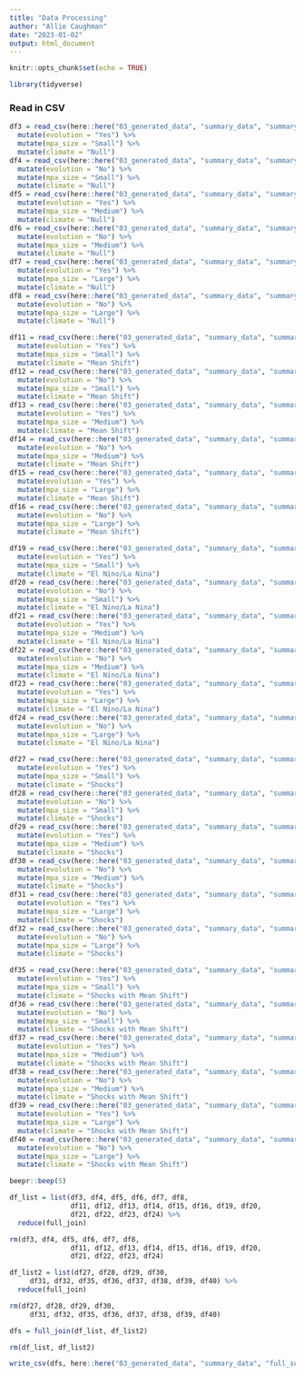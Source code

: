 ```yaml
---
title: "Data Processing"
author: "Allie Caughman"
date: "2023-01-02"
output: html_document
---
```


```r
knitr::opts_chunk$set(echo = TRUE)

library(tidyverse)
```

### Read in CSV

```r
df3 = read_csv(here::here("03_generated_data", "summary_data", "summary_m3.csv")) %>%
  mutate(evolution = "Yes") %>% 
  mutate(mpa_size = "Small") %>% 
  mutate(climate = "Null")
df4 = read_csv(here::here("03_generated_data", "summary_data", "summary_m4.csv")) %>%
  mutate(evolution = "No") %>% 
  mutate(mpa_size = "Small") %>% 
  mutate(climate = "Null")
df5 = read_csv(here::here("03_generated_data", "summary_data", "summary_m5.csv")) %>%
  mutate(evolution = "Yes") %>% 
  mutate(mpa_size = "Medium") %>% 
  mutate(climate = "Null")
df6 = read_csv(here::here("03_generated_data", "summary_data", "summary_m6.csv")) %>%
  mutate(evolution = "No") %>% 
  mutate(mpa_size = "Medium") %>% 
  mutate(climate = "Null")
df7 = read_csv(here::here("03_generated_data", "summary_data", "summary_m7.csv")) %>%
  mutate(evolution = "Yes") %>% 
  mutate(mpa_size = "Large") %>% 
  mutate(climate = "Null")
df8 = read_csv(here::here("03_generated_data", "summary_data", "summary_m8.csv")) %>%
  mutate(evolution = "No") %>% 
  mutate(mpa_size = "Large") %>% 
  mutate(climate = "Null")

df11 = read_csv(here::here("03_generated_data", "summary_data", "summary_m11.csv")) %>%
  mutate(evolution = "Yes") %>% 
  mutate(mpa_size = "Small") %>% 
  mutate(climate = "Mean Shift")
df12 = read_csv(here::here("03_generated_data", "summary_data", "summary_m12.csv")) %>%
  mutate(evolution = "No") %>% 
  mutate(mpa_size = "Small") %>% 
  mutate(climate = "Mean Shift")
df13 = read_csv(here::here("03_generated_data", "summary_data", "summary_m13.csv")) %>%
  mutate(evolution = "Yes") %>% 
  mutate(mpa_size = "Medium") %>% 
  mutate(climate = "Mean Shift")
df14 = read_csv(here::here("03_generated_data", "summary_data", "summary_m14.csv")) %>%
  mutate(evolution = "No") %>% 
  mutate(mpa_size = "Medium") %>% 
  mutate(climate = "Mean Shift")
df15 = read_csv(here::here("03_generated_data", "summary_data", "summary_m15.csv")) %>%
  mutate(evolution = "Yes") %>% 
  mutate(mpa_size = "Large") %>% 
  mutate(climate = "Mean Shift")
df16 = read_csv(here::here("03_generated_data", "summary_data", "summary_m16.csv")) %>%
  mutate(evolution = "No") %>% 
  mutate(mpa_size = "Large") %>% 
  mutate(climate = "Mean Shift")

df19 = read_csv(here::here("03_generated_data", "summary_data", "summary_m19.csv")) %>%
  mutate(evolution = "Yes") %>% 
  mutate(mpa_size = "Small") %>% 
  mutate(climate = "El Nino/La Nina")
df20 = read_csv(here::here("03_generated_data", "summary_data", "summary_m20.csv")) %>%
  mutate(evolution = "No") %>% 
  mutate(mpa_size = "Small") %>% 
  mutate(climate = "El Nino/La Nina")
df21 = read_csv(here::here("03_generated_data", "summary_data", "summary_m21.csv")) %>%
  mutate(evolution = "Yes") %>% 
  mutate(mpa_size = "Medium") %>% 
  mutate(climate = "El Nino/La Nina")
df22 = read_csv(here::here("03_generated_data", "summary_data", "summary_m22.csv")) %>%
  mutate(evolution = "No") %>% 
  mutate(mpa_size = "Medium") %>% 
  mutate(climate = "El Nino/La Nina")
df23 = read_csv(here::here("03_generated_data", "summary_data", "summary_m23.csv")) %>%
  mutate(evolution = "Yes") %>% 
  mutate(mpa_size = "Large") %>% 
  mutate(climate = "El Nino/La Nina")
df24 = read_csv(here::here("03_generated_data", "summary_data", "summary_m24.csv")) %>%
  mutate(evolution = "No") %>% 
  mutate(mpa_size = "Large") %>% 
  mutate(climate = "El Nino/La Nina")

df27 = read_csv(here::here("03_generated_data", "summary_data", "summary_m27.csv")) %>%
  mutate(evolution = "Yes") %>% 
  mutate(mpa_size = "Small") %>% 
  mutate(climate = "Shocks")
df28 = read_csv(here::here("03_generated_data", "summary_data", "summary_m28.csv")) %>%
  mutate(evolution = "No") %>% 
  mutate(mpa_size = "Small") %>% 
  mutate(climate = "Shocks")
df29 = read_csv(here::here("03_generated_data", "summary_data", "summary_m29.csv")) %>%
  mutate(evolution = "Yes") %>% 
  mutate(mpa_size = "Medium") %>% 
  mutate(climate = "Shocks")
df30 = read_csv(here::here("03_generated_data", "summary_data", "summary_m30.csv")) %>%
  mutate(evolution = "No") %>% 
  mutate(mpa_size = "Medium") %>% 
  mutate(climate = "Shocks")
df31 = read_csv(here::here("03_generated_data", "summary_data", "summary_m31.csv")) %>%
  mutate(evolution = "Yes") %>% 
  mutate(mpa_size = "Large") %>% 
  mutate(climate = "Shocks")
df32 = read_csv(here::here("03_generated_data", "summary_data", "summary_m32.csv")) %>%
  mutate(evolution = "No") %>% 
  mutate(mpa_size = "Large") %>% 
  mutate(climate = "Shocks")

df35 = read_csv(here::here("03_generated_data", "summary_data", "summary_m35.csv")) %>%
  mutate(evolution = "Yes") %>% 
  mutate(mpa_size = "Small") %>% 
  mutate(climate = "Shocks with Mean Shift")
df36 = read_csv(here::here("03_generated_data", "summary_data", "summary_m36.csv")) %>%
  mutate(evolution = "No") %>% 
  mutate(mpa_size = "Small") %>% 
  mutate(climate = "Shocks with Mean Shift")
df37 = read_csv(here::here("03_generated_data", "summary_data", "summary_m37.csv")) %>%
  mutate(evolution = "Yes") %>% 
  mutate(mpa_size = "Medium") %>% 
  mutate(climate = "Shocks with Mean Shift")
df38 = read_csv(here::here("03_generated_data", "summary_data", "summary_m38.csv")) %>%
  mutate(evolution = "No") %>% 
  mutate(mpa_size = "Medium") %>% 
  mutate(climate = "Shocks with Mean Shift")
df39 = read_csv(here::here("03_generated_data", "summary_data", "summary_m39.csv")) %>%
  mutate(evolution = "Yes") %>% 
  mutate(mpa_size = "Large") %>% 
  mutate(climate = "Shocks with Mean Shift")
df40 = read_csv(here::here("03_generated_data", "summary_data", "summary_m40.csv")) %>%
  mutate(evolution = "No") %>% 
  mutate(mpa_size = "Large") %>% 
  mutate(climate = "Shocks with Mean Shift")

beepr::beep(5)
```

```r
df_list = list(df3, df4, df5, df6, df7, df8,  
               df11, df12, df13, df14, df15, df16, df19, df20, 
               df21, df22, df23, df24) %>% 
  reduce(full_join)

rm(df3, df4, df5, df6, df7, df8,  
               df11, df12, df13, df14, df15, df16, df19, df20, 
               df21, df22, df23, df24)

df_list2 = list(df27, df28, df29, df30, 
     df31, df32, df35, df36, df37, df38, df39, df40) %>% 
  reduce(full_join)

rm(df27, df28, df29, df30, 
     df31, df32, df35, df36, df37, df38, df39, df40)

dfs = full_join(df_list, df_list2)

rm(df_list, df_list2)

write_csv(dfs, here::here("03_generated_data", "summary_data", "full_sum.csv"))
```

